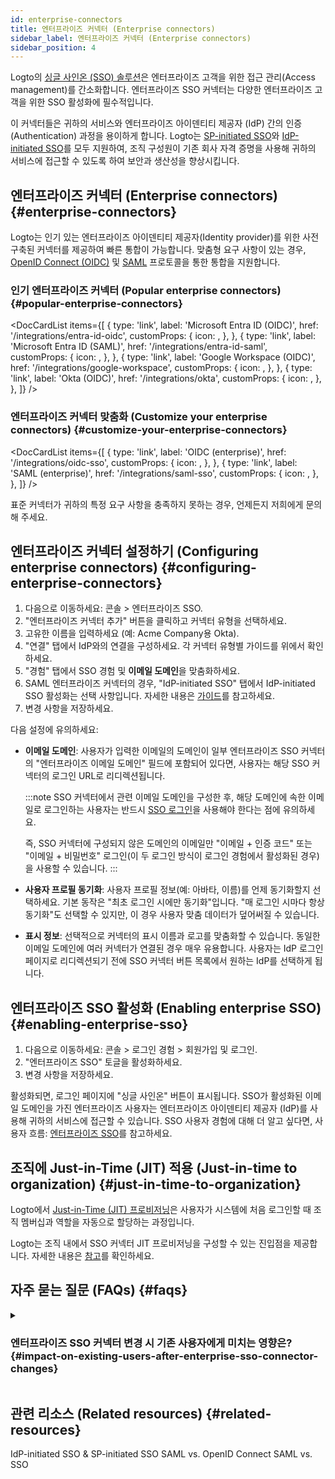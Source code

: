 ```yaml
---
id: enterprise-connectors
title: 엔터프라이즈 커넥터 (Enterprise connectors)
sidebar_label: 엔터프라이즈 커넥터 (Enterprise connectors)
sidebar_position: 4
---
```



Logto의 [싱글 사인온 (SSO) 솔루션](/end-user-flows/enterprise-sso)은 엔터프라이즈 고객을 위한 접근 관리(Access management)를 간소화합니다. 엔터프라이즈 SSO 커넥터는 다양한 엔터프라이즈 고객을 위한 SSO 활성화에 필수적입니다.

이 커넥터들은 귀하의 서비스와 엔터프라이즈 아이덴티티 제공자 (IdP) 간의 인증 (Authentication) 과정을 용이하게 합니다. Logto는 [SP-initiated SSO](/end-user-flows/enterprise-sso/sp-initiated-sso)와 [IdP-initiated SSO](/end-user-flows/enterprise-sso/idp-initiated-sso)를 모두 지원하여, 조직 구성원이 기존 회사 자격 증명을 사용해 귀하의 서비스에 접근할 수 있도록 하여 보안과 생산성을 향상시킵니다.

## 엔터프라이즈 커넥터 (Enterprise connectors) \{#enterprise-connectors}

Logto는 인기 있는 엔터프라이즈 아이덴티티 제공자(Identity provider)를 위한 사전 구축된 커넥터를 제공하여 빠른 통합이 가능합니다. 맞춤형 요구 사항이 있는 경우, [OpenID Connect (OIDC)](https://auth.wiki/openid-connect) 및 [SAML](https://auth.wiki/saml) 프로토콜을 통한 통합을 지원합니다.

### 인기 엔터프라이즈 커넥터 (Popular enterprise connectors) \{#popular-enterprise-connectors}

<DocCardList
  items={[
    {
      type: 'link',
      label: 'Microsoft Entra ID (OIDC)',
      href: '/integrations/entra-id-oidc',
      customProps: {
        icon: <MicrosoftEntraId />,
      },
    },
    {
      type: 'link',
      label: 'Microsoft Entra ID (SAML)',
      href: '/integrations/entra-id-saml',
      customProps: {
        icon: <MicrosoftEntraId />,
      },
    },
    {
      type: 'link',
      label: 'Google Workspace (OIDC)',
      href: '/integrations/google-workspace',
      customProps: {
        icon: <GoogleWorkspace />,
      },
    },
    {
      type: 'link',
      label: 'Okta (OIDC)',
      href: '/integrations/okta',
      customProps: {
        icon: <Okta />,
      },
    },
  ]}
/>

### 엔터프라이즈 커넥터 맞춤화 (Customize your enterprise connectors) \{#customize-your-enterprise-connectors}

<DocCardList
  items={[
    {
      type: 'link',
      label: 'OIDC (enterprise)',
      href: '/integrations/oidc-sso',
      customProps: {
        icon: <Oidc />,
      },
    },
    {
      type: 'link',
      label: 'SAML (enterprise)',
      href: '/integrations/saml-sso',
      customProps: {
        icon: <Saml />,
      },
    },
  ]}
/>

표준 커넥터가 귀하의 특정 요구 사항을 충족하지 못하는 경우, 언제든지 저희에게 문의해 주세요.

## 엔터프라이즈 커넥터 설정하기 (Configuring enterprise connectors) \{#configuring-enterprise-connectors}

1. 다음으로 이동하세요: <CloudLink to="/enterprise-sso">콘솔 > 엔터프라이즈 SSO</CloudLink>.
2. "엔터프라이즈 커넥터 추가" 버튼을 클릭하고 커넥터 유형을 선택하세요.
3. 고유한 이름을 입력하세요 (예: Acme Company용 Okta).
4. "연결" 탭에서 IdP와의 연결을 구성하세요. 각 커넥터 유형별 가이드를 위에서 확인하세요.
5. "경험" 탭에서 SSO 경험 및 **이메일 도메인**을 맞춤화하세요.
6. SAML 엔터프라이즈 커넥터의 경우, "IdP-initiated SSO" 탭에서 IdP-initiated SSO 활성화는 선택 사항입니다. 자세한 내용은 [가이드](/end-user-flows/enterprise-sso/idp-initiated-sso)를 참고하세요.
7. 변경 사항을 저장하세요.

다음 설정에 유의하세요:

- **이메일 도메인**: 사용자가 입력한 이메일의 도메인이 일부 엔터프라이즈 SSO 커넥터의 "엔터프라이즈 이메일 도메인" 필드에 포함되어 있다면, 사용자는 해당 SSO 커넥터의 로그인 URL로 리디렉션됩니다.

  :::note
  SSO 커넥터에서 관련 이메일 도메인을 구성한 후, 해당 도메인에 속한 이메일로 로그인하는 사용자는 반드시 [SSO 로그인](/end-user-flows/enterprise-sso)을 사용해야 한다는 점에 유의하세요.

  즉, SSO 커넥터에 구성되지 않은 도메인의 이메일만 "이메일 + 인증 코드" 또는 "이메일 + 비밀번호" 로그인(이 두 로그인 방식이 로그인 경험에서 활성화된 경우)을 사용할 수 있습니다.
  :::

- **사용자 프로필 동기화**: 사용자 프로필 정보(예: 아바타, 이름)를 언제 동기화할지 선택하세요. 기본 동작은 "최초 로그인 시에만 동기화"입니다. "매 로그인 시마다 항상 동기화"도 선택할 수 있지만, 이 경우 사용자 맞춤 데이터가 덮어써질 수 있습니다.
- **표시 정보**: 선택적으로 커넥터의 표시 이름과 로고를 맞춤화할 수 있습니다. 동일한 이메일 도메인에 여러 커넥터가 연결된 경우 매우 유용합니다. 사용자는 IdP 로그인 페이지로 리디렉션되기 전에 SSO 커넥터 버튼 목록에서 원하는 IdP를 선택하게 됩니다.

## 엔터프라이즈 SSO 활성화 (Enabling enterprise SSO) \{#enabling-enterprise-sso}

1. 다음으로 이동하세요: <CloudLink to="/sign-in-experience/sign-up-and-sign-in">콘솔 > 로그인 경험 > 회원가입 및 로그인</CloudLink>.
2. "엔터프라이즈 SSO" 토글을 활성화하세요.
3. 변경 사항을 저장하세요.

활성화되면, 로그인 페이지에 "싱글 사인온" 버튼이 표시됩니다. SSO가 활성화된 이메일 도메인을 가진 엔터프라이즈 사용자는 엔터프라이즈 아이덴티티 제공자 (IdP)를 사용해 귀하의 서비스에 접근할 수 있습니다. SSO 사용자 경험에 대해 더 알고 싶다면, 사용자 흐름: [엔터프라이즈 SSO](/end-user-flows/enterprise-sso)를 참고하세요.

## 조직에 Just-in-Time (JIT) 적용 (Just-in-time to organization) \{#just-in-time-to-organization}

Logto에서 [Just-in-Time (JIT) 프로비저닝](https://auth.wiki/jit-provisioning)은 사용자가 시스템에 처음 로그인할 때 조직 멤버십과 역할을 자동으로 할당하는 과정입니다.

Logto는 조직 내에서 SSO 커넥터 JIT 프로비저닝을 구성할 수 있는 진입점을 제공합니다. 자세한 내용은 [참고](/organizations/just-in-time-provisioning)를 확인하세요.

## 자주 묻는 질문 (FAQs) \{#faqs}

<details>
<summary>

### 엔터프라이즈 SSO 커넥터 변경 시 기존 사용자에게 미치는 영향은? \{#impact-on-existing-users-after-enterprise-sso-connector-changes}

</summary>

- SSO 추가: 이메일이 일치하면 SSO 아이덴티티가 기존 계정에 연결됩니다.
- SSO 제거: 계정에 연결된 SSO 아이덴티티가 제거되지만, 사용자 계정은 유지되며, 사용자는 대체 인증 방법을 설정하라는 안내를 받게 됩니다.

</details>

## 관련 리소스 (Related resources) \{#related-resources}

<Url href="https://blog.logto.io/idp-vs-sp-initiated-sso">IdP-initiated SSO & SP-initiated SSO</Url>
<Url href="https://blog.logto.io/differences-between-saml-and-oidc">SAML vs. OpenID Connect</Url>
<Url href="https://blog.logto.io/sso-vs-saml">SAML vs. SSO</Url>
